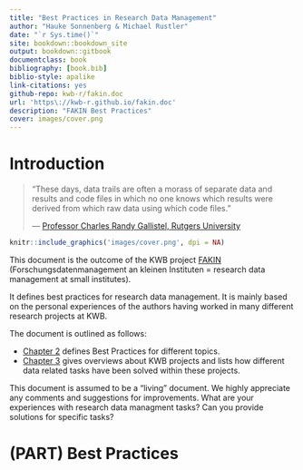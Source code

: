 ```yaml
---
title: "Best Practices in Research Data Management"
author: "Hauke Sonnenberg & Michael Rustler"
date: "`r Sys.time()`"
site: bookdown::bookdown_site
output: bookdown::gitbook
documentclass: book
bibliography: [book.bib]
biblio-style: apalike
link-citations: yes
github-repo: kwb-r/fakin.doc
url: 'https\://kwb-r.github.io/fakin.doc'
description: "FAKIN Best Practices"
cover: images/cover.png
---
```


# Introduction {-#index}

> "These days, data trails are often a morass of separate data and results and 
code files in which no one knows which results were derived from which raw data 
using which code files."
>
> --- [Professor Charles Randy Gallistel, Rutgers University](https://elifesciences.org/labs/7dbeb390/reproducible-document-stack-supporting-the-next-generation-research-article)




```r
knitr::include_graphics('images/cover.png', dpi = NA)
```




This document is the outcome of the KWB project [FAKIN](http://www.kompetenz-wasser.de/en/project/fakin-research-data-management) 
(Forschungsdatenmanagement an kleinen Instituten = research data management at small institutes).

It defines best practices for research data management. It is mainly based on
the personal experiences of the authors having worked in many different 
research projects at KWB.

The document is outlined as follows:

* [Chapter 2](#best-practices) defines Best Practices for different topics.
* [Chapter 3](#projects) gives overviews about KWB projects and lists how different data related tasks have been solved within these projects.

This document is assumed to be a "living" document. We highly appreciate any
comments and suggestions for improvements. What are your experiences with
research data managment tasks? Can you provide solutions for specific tasks?

# (PART) Best Practices {-}
